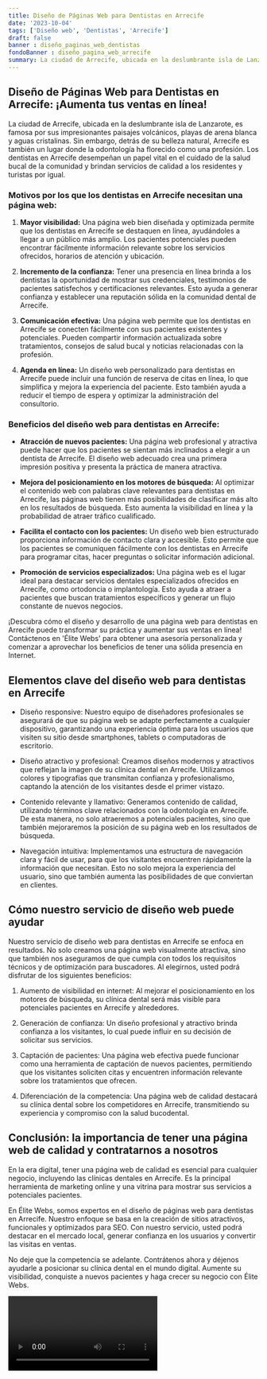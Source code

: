 ```yaml
---
title: Diseño de Páginas Web para Dentistas en Arrecife
date: '2023-10-04'
tags: ['Diseño web', 'Dentistas', 'Arrecife']
draft: false
banner : diseño_paginas_web_dentistas
fondoBanner : diseño_pagina_web_arrecife
summary: La ciudad de Arrecife, ubicada en la deslumbrante isla de Lanzarote, es famosa por sus impresionantes paisajes volcánicos, playas de arena blanca y aguas cristalinas. Sin embargo, detrás de su belleza natural, Arrecife es también un lugar donde la odontología ha florecido como una profesión. Los dentistas en Arrecife desempeñan un papel vital en el cuidado de la salud bucal de la comunidad y brindan servicios de calidad a los residentes y turistas por igual.
---
```


## Diseño de Páginas Web para Dentistas en Arrecife: ¡Aumenta tus ventas en línea!

La ciudad de Arrecife, ubicada en la deslumbrante isla de Lanzarote, es famosa por sus impresionantes paisajes volcánicos, playas de arena blanca y aguas cristalinas. Sin embargo, detrás de su belleza natural, Arrecife es también un lugar donde la odontología ha florecido como una profesión. Los dentistas en Arrecife desempeñan un papel vital en el cuidado de la salud bucal de la comunidad y brindan servicios de calidad a los residentes y turistas por igual.

### Motivos por los que los dentistas en Arrecife necesitan una página web:

1. **Mayor visibilidad:** Una página web bien diseñada y optimizada permite que los dentistas en Arrecife se destaquen en línea, ayudándoles a llegar a un público más amplio. Los pacientes potenciales pueden encontrar fácilmente información relevante sobre los servicios ofrecidos, horarios de atención y ubicación.

2. **Incremento de la confianza:** Tener una presencia en línea brinda a los dentistas la oportunidad de mostrar sus credenciales, testimonios de pacientes satisfechos y certificaciones relevantes. Esto ayuda a generar confianza y establecer una reputación sólida en la comunidad dental de Arrecife.

3. **Comunicación efectiva:** Una página web permite que los dentistas en Arrecife se conecten fácilmente con sus pacientes existentes y potenciales. Pueden compartir información actualizada sobre tratamientos, consejos de salud bucal y noticias relacionadas con la profesión.

4. **Agenda en línea:** Un diseño web personalizado para dentistas en Arrecife puede incluir una función de reserva de citas en línea, lo que simplifica y mejora la experiencia del paciente. Esto también ayuda a reducir el tiempo de espera y optimizar la administración del consultorio.

### Beneficios del diseño web para dentistas en Arrecife:

- **Atracción de nuevos pacientes:** Una página web profesional y atractiva puede hacer que los pacientes se sientan más inclinados a elegir a un dentista de Arrecife. El diseño web adecuado crea una primera impresión positiva y presenta la práctica de manera atractiva.

- **Mejora del posicionamiento en los motores de búsqueda:** Al optimizar el contenido web con palabras clave relevantes para dentistas en Arrecife, las páginas web tienen más posibilidades de clasificar más alto en los resultados de búsqueda. Esto aumenta la visibilidad en línea y la probabilidad de atraer tráfico cualificado.

- **Facilita el contacto con los pacientes:** Un diseño web bien estructurado proporciona información de contacto clara y accesible. Esto permite que los pacientes se comuniquen fácilmente con los dentistas en Arrecife para programar citas, hacer preguntas o solicitar información adicional.

- **Promoción de servicios especializados:** Una página web es el lugar ideal para destacar servicios dentales especializados ofrecidos en Arrecife, como ortodoncia o implantología. Esto ayuda a atraer a pacientes que buscan tratamientos específicos y generar un flujo constante de nuevos negocios.

¡Descubra cómo el diseño y desarrollo de una página web para dentistas en Arrecife puede transformar su práctica y aumentar sus ventas en línea! Contáctenos en 'Élite Webs' para obtener una asesoría personalizada y comenzar a aprovechar los beneficios de tener una sólida presencia en Internet.

<GifSeo />

<Cta />

## Elementos clave del diseño web para dentistas en Arrecife

- Diseño responsive: Nuestro equipo de diseñadores profesionales se asegurará de que su página web se adapte perfectamente a cualquier dispositivo, garantizando una experiencia óptima para los usuarios que visiten su sitio desde smartphones, tablets o computadoras de escritorio.

- Diseño atractivo y profesional: Creamos diseños modernos y atractivos que reflejan la imagen de su clínica dental en Arrecife. Utilizamos colores y tipografías que transmitan confianza y profesionalismo, captando la atención de los visitantes desde el primer vistazo.

- Contenido relevante y llamativo: Generamos contenido de calidad, utilizando términos clave relacionados con la odontología en Arrecife. De esta manera, no solo atraeremos a potenciales pacientes, sino que también mejoraremos la posición de su página web en los resultados de búsqueda.

- Navegación intuitiva: Implementamos una estructura de navegación clara y fácil de usar, para que los visitantes encuentren rápidamente la información que necesitan. Esto no solo mejora la experiencia del usuario, sino que también aumenta las posibilidades de que conviertan en clientes.

## Cómo nuestro servicio de diseño web puede ayudar

Nuestro servicio de diseño web para dentistas en Arrecife se enfoca en resultados. No solo creamos una página web visualmente atractiva, sino que también nos aseguramos de que cumpla con todos los requisitos técnicos y de optimización para buscadores. Al elegirnos, usted podrá disfrutar de los siguientes beneficios:

1. Aumento de visibilidad en internet: Al mejorar el posicionamiento en los motores de búsqueda, su clínica dental será más visible para potenciales pacientes en Arrecife y alrededores.

2. Generación de confianza: Un diseño profesional y atractivo brinda confianza a los visitantes, lo cual puede influir en su decisión de solicitar sus servicios.

3. Captación de pacientes: Una página web efectiva puede funcionar como una herramienta de captación de nuevos pacientes, permitiendo que los visitantes soliciten citas y encuentren información relevante sobre los tratamientos que ofrecen.

4. Diferenciación de la competencia: Una página web de calidad destacará su clínica dental sobre los competidores en Arrecife, transmitiendo su experiencia y compromiso con la salud bucodental.

## Conclusión: la importancia de tener una página web de calidad y contratarnos a nosotros

En la era digital, tener una página web de calidad es esencial para cualquier negocio, incluyendo las clínicas dentales en Arrecife. Es la principal herramienta de marketing online y una vitrina para mostrar sus servicios a potenciales pacientes.

En Élite Webs, somos expertos en el diseño de páginas web para dentistas en Arrecife. Nuestro enfoque se basa en la creación de sitios atractivos, funcionales y optimizados para SEO. Con nuestro servicio, usted podrá destacar en el mercado local, generar confianza en los usuarios y convertir las visitas en ventas.

No deje que la competencia se adelante. Contrátenos ahora y déjenos ayudarle a posicionar su clínica dental en el mundo digital. Aumente su visibilidad, conquiste a nuevos pacientes y haga crecer su negocio con Élite Webs.

<Video />

<CtaBot job='Dentistas' city='Arrecife'/>

<Gmaps query='Arrecife+españa+maps' />